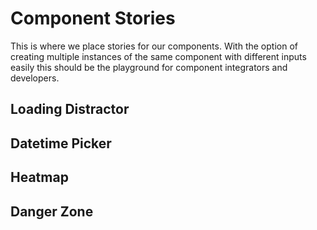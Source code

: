 
<Meta title="Components/Introduction" />

# Component Stories

This is where we place stories for our components. With the option of creating multiple instances of the same component
with different inputs easily this should be the playground for component integrators and developers.

## Loading Distractor

<Story id="components-loading-distractor--distractor" />

## Datetime Picker

<Story id="components-datetime-picker--standard" />

## Heatmap

<Story id="components-heatmap--random" />

## Danger Zone

<Story id="components-danger-zone--project" />
